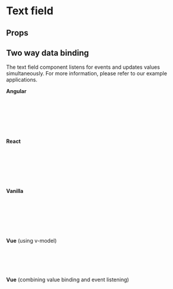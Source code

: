  
<Meta of={TextFieldStories} />

# Text field

<Canvas of={TextFieldStories.Default} sourceState="shown" />

## Props

<Controls />

## Two way data binding
The text field component listens for events and updates values simultaneously.
For more information, please refer to our example applications.

<b>Angular</b>

```js
//app.component.js
handleTextField(event: any) {
  console.log("searchField value change: ", event.detail)
}
//app.component.html
<ifx-text-field (ifxInput)="handleTextField($event)"></ifx-search-field>
```

<b>React</b>

```js
//MyComponent.js
const handleText = (event) => {
  console.log("handling input: ", event.detail)
};
...
<IfxTextField onIfxInput={handleText}></IfxTextField>
```

<b>Vanilla</b>

```js
//index.html
const textField = document.querySelector('#text-field');
textField.addEventListener('ifxInput', (event) => {
  console.log("text field value", event.detail);
});
<ifx-text-field id="text-field"></ifx-text-field>
```

<b>Vue</b> (using v-model)

```js
//MyComponent.vue
let textValue = ref('');
...
<ifx-text-field v-model="textValue"></ifx-text-field>
```

<b>Vue</b> (combining value binding and event listening)
```js
//MyComponent.vue
<ifx-text-field @ifxInput="event => console.log(event.detail)">
</ifx-text-field>
```

